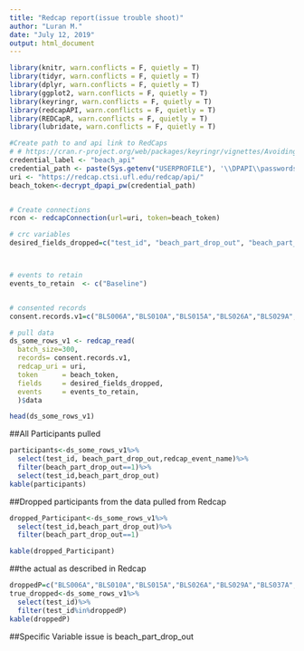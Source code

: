 ```yaml
---
title: "Redcap report(issue trouble shoot)"
author: "Luran M."
date: "July 12, 2019"
output: html_document
---
```


```r

library(knitr, warn.conflicts = F, quietly = T)
library(tidyr, warn.conflicts = F, quietly = T)
library(dplyr, warn.conflicts = F, quietly = T)
library(ggplot2, warn.conflicts = F, quietly = T)
library(keyringr, warn.conflicts = F, quietly = T)
library(redcapAPI, warn.conflicts = F, quietly = T)
library(REDCapR, warn.conflicts = F, quietly = T)
library(lubridate, warn.conflicts = F, quietly = T)

#Create path to and api link to RedCaps
# # https://cran.r-project.org/web/packages/keyringr/vignettes/Avoiding_plain_text_passwords_in_R_with_keyringr.html
credential_label <- "beach_api"
credential_path <- paste(Sys.getenv("USERPROFILE"), '\\DPAPI\\passwords\\', Sys.info()["nodename"], '\\', credential_label, '.txt', sep="")
uri <- "https://redcap.ctsi.ufl.edu/redcap/api/"
beach_token<-decrypt_dpapi_pw(credential_path)


# Create connections
rcon <- redcapConnection(url=uri, token=beach_token)

# crc variables
desired_fields_dropped=c("test_id", "beach_part_drop_out", "beach_part_consent")



# events to retain
events_to_retain  <- c("Baseline")


# consented records
consent.records.v1=c("BLS006A","BLS010A","BLS015A","BLS026A","BLS029A","BLS037A","BLS039A","BLS050A","BLS054A","BLS001A")

# pull data
ds_some_rows_v1 <- redcap_read(
  batch_size=300,
  records= consent.records.v1,
  redcap_uri = uri, 
  token      = beach_token, 
  fields     = desired_fields_dropped,
  events     = events_to_retain,
  )$data

head(ds_some_rows_v1)
```

##All Participants pulled
```r
participants<-ds_some_rows_v1%>%
  select(test_id, beach_part_drop_out,redcap_event_name)%>%
  filter(beach_part_drop_out==1)%>%
  select(test_id,beach_part_drop_out)
kable(participants)
```

##Dropped participants from the data pulled from Redcap
```r


dropped_Participant<-ds_some_rows_v1%>%
  select(test_id,beach_part_drop_out)%>%
  filter(beach_part_drop_out==1)

kable(dropped_Participant)

```

##the actual as described in Redcap
```r
droppedP=c("BLS006A","BLS010A","BLS015A","BLS026A","BLS029A","BLS037A","BLS039A","BLS050A","BLS054A")
true_dropped<-ds_some_rows_v1%>%
  select(test_id)%>%
  filter(test_id%in%droppedP)
kable(droppedP)
```

##Specific Variable issue is beach_part_drop_out
